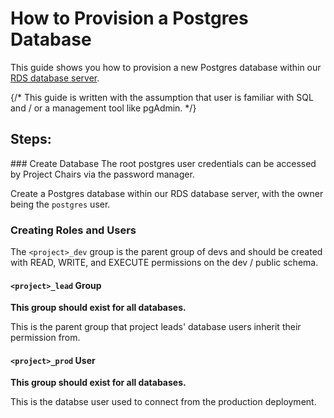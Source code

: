 
# How to Provision a Postgres Database

This guide shows you how to provision a new Postgres database within our [RDS database server](/guidebook/infrastructure/reference/rds-postgres).

{/* This guide is written with the assumption that user is familiar with SQL and / or a management tool like pgAdmin. */}

## Steps:

<Steps>
### Create Database

<Callout type="info">
  The root postgres user credentials can be accessed by Project Chairs via the password manager.
</Callout>

Create a Postgres database within our RDS database server, with the owner being the `postgres` user.

### Creating Roles and Users

The `<project>_dev` group is the parent group of devs and should be created with READ, WRITE, and EXECUTE permissions on the dev / public schema.

#### `<project>_lead` Group

**This group should exist for all databases.**

This is the parent group that project leads' database users inherit their permission from.

#### `<project>_prod` User

**This group should exist for all databases.**

This is the databse user used to connect from the production deployment.

</Steps>
